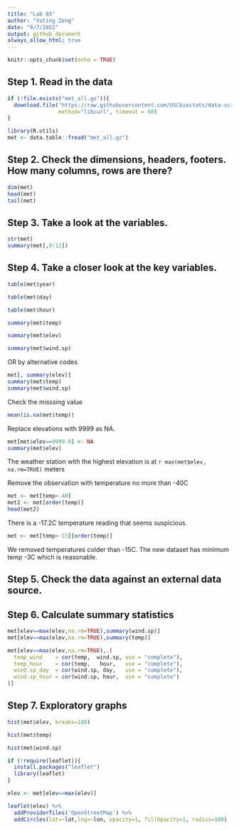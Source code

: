 ```yaml
---
title: "Lab 03"
author: "Yating Zeng"
date: "9/7/2022"
output: github_document
always_allow_html: true
---
```

```r
knitr::opts_chunk$set(echo = TRUE)
```

## Step 1. Read in the data

```r
if (!file.exists("met_all.gz")){
  download.file("https://raw.githubusercontent.com/USCbiostats/data-science-data/master/02_met/met_all.gz", "met_all.gz", 
                method="libcurl", timeout = 60)
}

library(R.utils)
met <- data.table::fread("met_all.gz")
```

## Step 2. Check the dimensions, headers, footers. How many columns, rows are there?

```r
dim(met)
head(met)
tail(met)
```

## Step 3. Take a look at the variables.

```r
str(met)
summary(met[,8:12])
```

## Step 4. Take a closer look at the key variables.

```r
table(met$year)
```

```r
table(met$day)
```

```r
table(met$hour)
```

```r
summary(met$temp)
```
```r
summary(met$elev)
```
```r
summary(met$wind.sp)
```
OR by alternative codes
```r
met[, summary(elev)]
summary(met$temp)
summary(met$wind.sp)
```
Check the misssing value
```r
mean(is.na(met$temp))
```

Replace elevations with 9999 as NA.

```r
met[met$elev==9999.0] <- NA
summary(met$elev)
```

The weather station with the highest elevation is at `r max(met$elev, na.rm=TRUE)` meters

Remove the observation with temperature no more than -40C

```r
met <- met[temp>-40]
met2 <- met[order(temp)]
head(met2)
```
There is a -17.2C temperature reading that seems suspicious.

```r
met <- met[temp>-15][order(temp)]
```
We removed temperatures colder than -15C. The new dataset has minimum temp -3C which is reasonable.

## Step 5. Check the data against an external data source.

## Step 6. Calculate summary statistics

```r
met[elev==max(elev,na.rm=TRUE),summary(wind.sp)]
met[elev==max(elev,na.rm=TRUE),summary(temp)]
```


```r
met[elev==max(elev,na.rm=TRUE),.(
  temp_wind    = cor(temp,  wind.sp, use = "complete"),
  temp_hour    = cor(temp,   hour,   use = "complete"),
  wind.sp_day  = cor(wind.sp, day,   use = "complete"),
  wind.sp_hour = cor(wind.sp, hour,  use = "complete")
)]
```

## Step 7. Exploratory graphs

```r
hist(met$elev, breaks=100)
```

```r
hist(met$temp)
```

```r
hist(met$wind.sp)
```

```r
if (!require(leaflet)){
  install.packages("leaflet")
  library(leaflet)  
}

elev <- met[elev==max(elev)]
```

```r
leaflet(elev) %>%
  addProviderTiles('OpenStreetMap') %>% 
  addCircles(lat=~lat,lng=~lon, opacity=1, fillOpacity=1, radius=100)
```